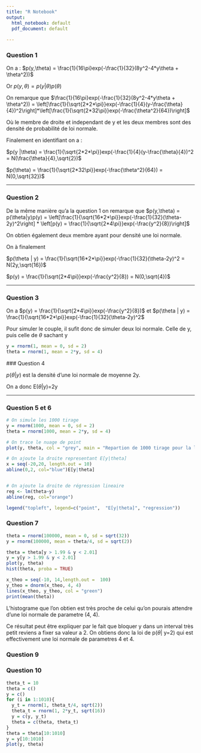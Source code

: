 ```yaml
---
title: "R Notebook"
output:
  html_notebook: default
  pdf_document: default
  
---
```


### Question 1

On a : $p(y,\theta) = \frac{1}{16\pi}exp(-\frac{1}{32}(8y^2-4*y\theta + \theta^2))$

Or $p(y,\theta) = p(y|\theta)p(\theta)$

On remarque que $\frac{1}{16\pi}exp(-\frac{1}{32}(8y^2-4*y\theta + \theta^2)) = \left[\frac{1}{\sqrt{2*2*\pi}}exp(-\frac{1}{4}(y-\frac{\theta}{4})^2\right]*\left[\frac{1}{\sqrt{2*32\pi}}exp(-\frac{\theta^2}{64})\right]$

Où le membre de droite et independant de y et les deux membres sont des densité de probabilité de loi normale.

Finalement en identifiant on a : 

$p(y |\theta) = \frac{1}{\sqrt{2*2*\pi}}exp(-\frac{1}{4}(y-\frac{\theta}{4})^2 = N(\frac{\theta}{4},\sqrt{2})$

$p(\theta) = \frac{1}{\sqrt{2*32\pi}}exp(-\frac{\theta^2}{64}) = N(0,\sqrt{32})$


---

### Question 2

De la même manière qu'a la question 1 on remarque que $p(y,\theta) = p(\theta|y)p(y) =  \left[\frac{1}{\sqrt{16*2*\pi}}exp(-\frac{1}{32}(\theta-2y)^2\right] * \left[p(y) = \frac{1}{\sqrt{2*4\pi}}exp(-\frac{y^2}{8})\right]$


On obtien également deux membre ayant pour densité une loi normale.

On à finalement

$p(\theta | y) = \frac{1}{\sqrt{16*2*\pi}}exp(-\frac{1}{32}(\theta-2y)^2 = N(2y,\sqrt{16})$

$p(y) = \frac{1}{\sqrt{2*4\pi}}exp(-\frac{y^2}{8}) = N(0,\sqrt{4})$

---

### Question 3

On a $p(y) = \frac{1}{\sqrt{2*4\pi}}exp(-\frac{y^2}{8})$ et $p(\theta | y) = \frac{1}{\sqrt{16*2*\pi}}exp(-\frac{1}{32}(\theta-2y)^2$

Pour simuler le couple, il sufit donc de simuler deux loi normale. Celle de y, puis celle de $\theta$ sachant y

```r
y = rnorm(1, mean = 0, sd = 2)
theta = rnorm(1, mean = 2*y, sd = 4)
```


### Question 4

$p(\theta | y)$ est la densité d'une loi normale de moyenne 2y. 

On a donc E($\theta$|y)=2y

---
### Question 5 et 6

```r
# On simule les 1000 tirage
y = rnorm(1000, mean = 0, sd = 2)
theta = rnorm(1000, mean = 2*y, sd = 4)

# On trace le nuage de point
plot(y, theta, col = "grey", main = "Repartion de 1000 tirage pour la loi de densité p(y,theta)")

# On ajoute la droite representant E[y|theta]
x = seq(-20,20, length.out = 10)
abline(0,2, col="blue")E[y|theta]


# On ajoute la droite de régression lineaire
reg <- lm(theta~y)
abline(reg, col="orange")

legend("topleft", legend=c("point",  "E[y|theta]", "regression")) 
```
### Question 7

```r
theta = rnorm(100000, mean = 0, sd = sqrt(32))
y = rnorm(100000, mean = theta/4, sd = sqrt(2))

theta = theta[y > 1.99 & y < 2.01]
y = y[y > 1.99 & y < 2.01]
plot(y, theta)
hist(theta, proba = TRUE)

x_theo = seq(-10, 14,length.out =  100)
y_theo = dnorm(x_theo, 4, 4)
lines(x_theo, y_theo, col = "green")
print(mean(theta))
```

L'histograme que l'on obtien est très proche de celui qu'on pourais attendre d'une loi normale de parametre (4, 4). 

Ce résultat peut être expliquer par le fait que bloquer y dans un interval très petit reviens a fixer sa valeur a 2. On obtiens donc la loi de p($\theta$| y=2) qui est effectivement une loi normale de parametres 4 et 4.


### Question 9



### Question 10
```r
theta_t = 10
theta = c()
y = c()
for (i in 1:1010){
  y_t = rnorm(1, theta_t/4, sqrt(2))
  theta_t = rnorm(1, 2*y_t, sqrt(16))
  y = c(y, y_t)
  theta = c(theta, theta_t)
}
theta = theta[10:1010]
y = y[10:1010]
plot(y, theta)
```

